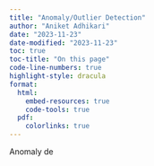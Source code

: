 ```yaml
---
title: "Anomaly/Outlier Detection"
author: "Aniket Adhikari"
date: "2023-11-23"
date-modified: "2023-11-23"
toc: true
toc-title: "On this page"
code-line-numbers: true
highlight-style: dracula
format:
  html:
    embed-resources: true
    code-tools: true
  pdf:
    colorlinks: true
---
```


Anomaly de